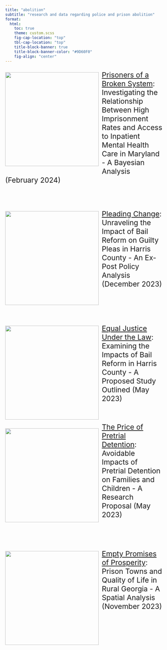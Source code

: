 ```yaml
---
title: "abolition"
subtitle: "research and data regarding police and prison abolition"
format: 
  html: 
    toc: true
    theme: custom.scss
    fig-cap-location: "top"
    tbl-cap-location: "top"
    title-block-banner: true
    title-block-banner-color: "#9D60F0"
    fig-align: "center"
---
```


<div style="float:left; margin-right: 10px;">
  [![](figures/Crisis.png){width=300 fig-alt="A map of Maryland showing imprisonment rate and distance to inpatient mental health facilities with crisis intervention."}](prisoners.html)
</div>

<div style="font-size:23px">

[Prisoners of a Broken System](prisoners.html): Investigating the Relationship Between High Imprisonment Rates and Access to Inpatient Mental Health Care in Maryland - A Bayesian Analysis (February 2024)

</div>

<br><br>

<div style="float:left; margin-right: 10px;">
  [![](figures/mapcropped.png){width=300 fig-alt="ENTER ALT TEXT!"}](Bail_Impact.html)
</div>

<div style="font-size:23px">

[Pleading Change](Bail_Impact.html): Unraveling the Impact of Bail Reform on Guilty Pleas in Harris County - An Ex-Post Policy Analysis (December 2023)

</div>

<br><br><br><br>

<div style="float:left; margin-right: 10px;">
  [![](figures/ImpactTheroy2.png){width=300 fig-alt="A diagram of bail reform influencing length of detention, reduced plea deas, and increased equality in the justice system."}](bail.html)
</div>

<div style="font-size:23px">

[Equal Justice Under the Law](bail.html): Examining the Impacts of Bail Reform in Harris County - A Proposed Study Outlined (May 2023)

</div>

<br>

<div style="float:left; margin-right: 10px;">
  [![](figures/price.png){width=300 fig-alt="ENTER ALT TEXT!"}](Bail_Reform.html)
</div>


<div style="font-size:23px">

[The Price of Pretrial Detention](Bail_Reform.html): Avoidable Impacts of Pretrial Detention on Families and Children - A Research Proposal (May 2023)

</div>

<br><br><br>

<div style="float:left; margin-right: 10px;">
  [![](figures/prisons.png){width=300 fig-alt="A map of Georgia showing the capacity and location of prisons, color coded to indicate type of facility."}](prisontowns.html)
</div>


<div style="font-size:23px">

[Empty Promises of Prosperity](prisontowns.html): Prison Towns and Quality of Life in Rural Georgia - A Spatial Analysis (November 2023)


</div>

<br><br><br>